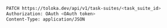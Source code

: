 ```bash
PATCH https://toloka.dev/api/v1/task-suites/<task_suite_id>
Authorization: OAuth <OAuth token>
Content-Type: application/JSON

```